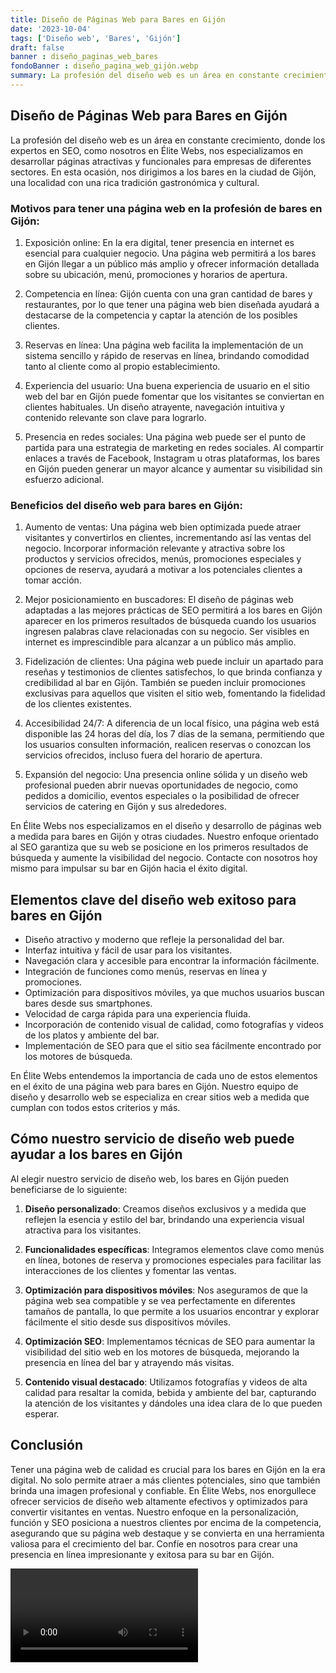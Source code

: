 ```yaml
---
title: Diseño de Páginas Web para Bares en Gijón
date: '2023-10-04'
tags: ['Diseño web', 'Bares', 'Gijón']
draft: false
banner : diseño_paginas_web_bares
fondoBanner : diseño_pagina_web_gijón.webp
summary: La profesión del diseño web es un área en constante crecimiento, donde los expertos en SEO, como nosotros en Élite Webs, nos especializamos en desarrollar páginas atractivas y funcionales para empresas de diferentes sectores. En esta ocasión, nos dirigimos a los bares en la ciudad de Gijón, una localidad con una rica tradición gastronómica y cultural.
---
```


## Diseño de Páginas Web para Bares en Gijón

La profesión del diseño web es un área en constante crecimiento, donde los expertos en SEO, como nosotros en Élite Webs, nos especializamos en desarrollar páginas atractivas y funcionales para empresas de diferentes sectores. En esta ocasión, nos dirigimos a los bares en la ciudad de Gijón, una localidad con una rica tradición gastronómica y cultural.

### Motivos para tener una página web en la profesión de bares en Gijón:

1. Exposición online: En la era digital, tener presencia en internet es esencial para cualquier negocio. Una página web permitirá a los bares en Gijón llegar a un público más amplio y ofrecer información detallada sobre su ubicación, menú, promociones y horarios de apertura.

2. Competencia en línea: Gijón cuenta con una gran cantidad de bares y restaurantes, por lo que tener una página web bien diseñada ayudará a destacarse de la competencia y captar la atención de los posibles clientes.

3. Reservas en línea: Una página web facilita la implementación de un sistema sencillo y rápido de reservas en línea, brindando comodidad tanto al cliente como al propio establecimiento.

4. Experiencia del usuario: Una buena experiencia de usuario en el sitio web del bar en Gijón puede fomentar que los visitantes se conviertan en clientes habituales. Un diseño atrayente, navegación intuitiva y contenido relevante son clave para lograrlo.

5. Presencia en redes sociales: Una página web puede ser el punto de partida para una estrategia de marketing en redes sociales. Al compartir enlaces a través de Facebook, Instagram u otras plataformas, los bares en Gijón pueden generar un mayor alcance y aumentar su visibilidad sin esfuerzo adicional.

### Beneficios del diseño web para bares en Gijón:

1. Aumento de ventas: Una página web bien optimizada puede atraer visitantes y convertirlos en clientes, incrementando así las ventas del negocio. Incorporar información relevante y atractiva sobre los productos y servicios ofrecidos, menús, promociones especiales y opciones de reserva, ayudará a motivar a los potenciales clientes a tomar acción.

2. Mejor posicionamiento en buscadores: El diseño de páginas web adaptadas a las mejores prácticas de SEO permitirá a los bares en Gijón aparecer en los primeros resultados de búsqueda cuando los usuarios ingresen palabras clave relacionadas con su negocio. Ser visibles en internet es imprescindible para alcanzar a un público más amplio.

3. Fidelización de clientes: Una página web puede incluir un apartado para reseñas y testimonios de clientes satisfechos, lo que brinda confianza y credibilidad al bar en Gijón. También se pueden incluir promociones exclusivas para aquellos que visiten el sitio web, fomentando la fidelidad de los clientes existentes.

4. Accesibilidad 24/7: A diferencia de un local físico, una página web está disponible las 24 horas del día, los 7 días de la semana, permitiendo que los usuarios consulten información, realicen reservas o conozcan los servicios ofrecidos, incluso fuera del horario de apertura.

5. Expansión del negocio: Una presencia online sólida y un diseño web profesional pueden abrir nuevas oportunidades de negocio, como pedidos a domicilio, eventos especiales o la posibilidad de ofrecer servicios de catering en Gijón y sus alrededores.

En Élite Webs nos especializamos en el diseño y desarrollo de páginas web a medida para bares en Gijón y otras ciudades. Nuestro enfoque orientado al SEO garantiza que su web se posicione en los primeros resultados de búsqueda y aumente la visibilidad del negocio. Contacte con nosotros hoy mismo para impulsar su bar en Gijón hacia el éxito digital.

<GifSeo />

<Cta />

## Elementos clave del diseño web exitoso para bares en Gijón

- Diseño atractivo y moderno que refleje la personalidad del bar.
- Interfaz intuitiva y fácil de usar para los visitantes.
- Navegación clara y accesible para encontrar la información fácilmente.
- Integración de funciones como menús, reservas en línea y promociones.
- Optimización para dispositivos móviles, ya que muchos usuarios buscan bares desde sus smartphones.
- Velocidad de carga rápida para una experiencia fluida.
- Incorporación de contenido visual de calidad, como fotografías y videos de los platos y ambiente del bar.
- Implementación de SEO para que el sitio sea fácilmente encontrado por los motores de búsqueda.

En Élite Webs entendemos la importancia de cada uno de estos elementos en el éxito de una página web para bares en Gijón. Nuestro equipo de diseño y desarrollo web se especializa en crear sitios web a medida que cumplan con todos estos criterios y más.

## Cómo nuestro servicio de diseño web puede ayudar a los bares en Gijón

Al elegir nuestro servicio de diseño web, los bares en Gijón pueden beneficiarse de lo siguiente:

1. **Diseño personalizado**: Creamos diseños exclusivos y a medida que reflejen la esencia y estilo del bar, brindando una experiencia visual atractiva para los visitantes.

2. **Funcionalidades específicas**: Integramos elementos clave como menús en línea, botones de reserva y promociones especiales para facilitar las interacciones de los clientes y fomentar las ventas.

3. **Optimización para dispositivos móviles**: Nos aseguramos de que la página web sea compatible y se vea perfectamente en diferentes tamaños de pantalla, lo que permite a los usuarios encontrar y explorar fácilmente el sitio desde sus dispositivos móviles.

4. **Optimización SEO**: Implementamos técnicas de SEO para aumentar la visibilidad del sitio web en los motores de búsqueda, mejorando la presencia en línea del bar y atrayendo más visitas.

5. **Contenido visual destacado**: Utilizamos fotografías y videos de alta calidad para resaltar la comida, bebida y ambiente del bar, capturando la atención de los visitantes y dándoles una idea clara de lo que pueden esperar.

## Conclusión

Tener una página web de calidad es crucial para los bares en Gijón en la era digital. No solo permite atraer a más clientes potenciales, sino que también brinda una imagen profesional y confiable. En Élite Webs, nos enorgullece ofrecer servicios de diseño web altamente efectivos y optimizados para convertir visitantes en ventas. Nuestro enfoque en la personalización, función y SEO posiciona a nuestros clientes por encima de la competencia, asegurando que su página web destaque y se convierta en una herramienta valiosa para el crecimiento del bar. Confíe en nosotros para crear una presencia en línea impresionante y exitosa para su bar en Gijón.

<Video />

<CtaBot job='Bares' city='Gijón'/>

<Gmaps query='Gijón+españa+maps' />